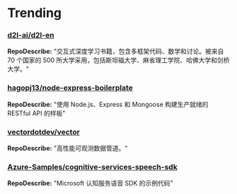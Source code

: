 
# Trending

### [d2l-ai/d2l-en](https://github.com/d2l-ai/d2l-en)
**RepoDescribe:** "交互式深度学习书籍，包含多框架代码、数学和讨论。被来自 70 个国家的 500 所大学采用，包括斯坦福大学、麻省理工学院、哈佛大学和剑桥大学。"
  

### [hagopj13/node-express-boilerplate](https://github.com/hagopj13/node-express-boilerplate)
**RepoDescribe:** "使用 Node.js、Express 和 Mongoose 构建生产就绪的 RESTful API 的样板"
  

### [vectordotdev/vector](https://github.com/vectordotdev/vector)
**RepoDescribe:** "高性能可观测数据管道。"
  

### [Azure-Samples/cognitive-services-speech-sdk](https://github.com/Azure-Samples/cognitive-services-speech-sdk)
**RepoDescribe:** "Microsoft 认知服务语音 SDK 的示例代码"
  